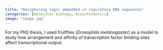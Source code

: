 ```yaml
---
title: "Deciphering logic embedded in regulatory DNA sequences"
categories: [molecular biology, bioinformatics]
image: "image.jpg"
---
```


For my PhD thesis, I used fruitflies (*Drosophila melanogaster*) as a model to 
study how arrangement and affinity of transcription factor binding sites affect 
transcriptional output.  
